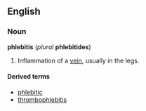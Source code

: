 {{wikipedia}}
==English==
===Noun===
'''phlebitis''' (''plural'' '''phlebitides''')

# {{pathology}} Inflammation of a [[vein]], usually in the legs.

====Derived terms====
*[[phlebitic]]
*[[thrombophlebitis]]